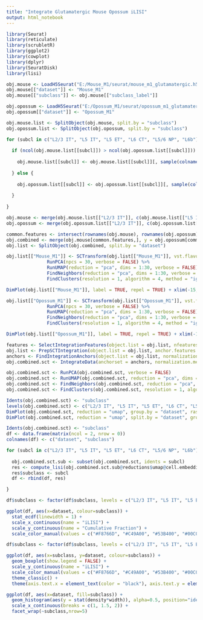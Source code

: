 ```yaml
---
title: "Integrate Glutamatergic Mouse Opossum iLISI"
output: html_notebook
---
```


```r

library(Seurat)
library(reticulate)
library(scrubletR)
library(ggplot2)
library(cowplot)
library(dplyr)
library(SeuratDisk)
library(lisi)

obj.mouse <- LoadH5Seurat("E:/Mouse_M1/seurat/mouse_m1_glutamatergic.h5seurat")
obj.mouse[["dataset"]] <- "Mouse_M1"
obj.mouse[["subclass"]] <- obj.mouse[["subclass_label"]]

obj.opossum <- LoadH5Seurat("E:/Opossum_M1/seurat/opossum_m1_glutamatergic.h5seurat")
obj.opossum[["dataset"]] <- "Opossum_M1"

```


```r

obj.mouse.list <- SplitObject(obj.mouse, split.by = "subclass")
obj.opossum.list <- SplitObject(obj.opossum, split.by = "subclass")

for (subcl in c("L2/3 IT", "L5 IT", "L5 ET", "L6 CT", "L5/6 NP", "L6b")) {
  
  if (ncol(obj.mouse.list[[subcl]]) > ncol(obj.opossum.list[[subcl]])) {
    
    obj.mouse.list[[subcl]] <- obj.mouse.list[[subcl]][, sample(colnames(obj.mouse.list[[subcl]]), size = ncol(obj.opossum.list[[subcl]]), replace = FALSE)]
    
  } else {
    
    obj.opossum.list[[subcl]] <- obj.opossum.list[[subcl]][, sample(colnames(obj.opossum.list[[subcl]]), size = ncol(obj.mouse.list[[subcl]]), replace = FALSE)]
    
  }
  
}

obj.mouse <- merge(obj.mouse.list[["L2/3 IT"]], c(obj.mouse.list[["L5 IT"]], obj.mouse.list[["L5 ET"]], obj.mouse.list[["L6 CT"]], obj.mouse.list[["L5/6 NP"]], obj.mouse.list[["L6b"]]))
obj.opossum <- merge(obj.opossum.list[["L2/3 IT"]], c(obj.opossum.list[["L5 IT"]], obj.opossum.list[["L5 ET"]], obj.opossum.list[["L6 CT"]], obj.opossum.list[["L5/6 NP"]], obj.opossum.list[["L6b"]]))

```


```r

common.features <- intersect(rownames(obj.mouse), rownames(obj.opossum))
obj.combined <- merge(obj.mouse[common.features,], y = obj.opossum[common.features,])
obj.list <- SplitObject(obj.combined, split.by = "dataset")

```


```r

obj.list[["Mouse_M1"]] <- SCTransform(obj.list[["Mouse_M1"]], vst.flavor = "v2", verbose = FALSE) %>%
               RunPCA(npcs = 30, verbose = FALSE) %>%
               RunUMAP(reduction = "pca", dims = 1:30, verbose = FALSE) %>%
               FindNeighbors(reduction = "pca", dims = 1:30, verbose = FALSE) %>%
               FindClusters(resolution = 1, algorithm = 4, method = "igraph")

DimPlot(obj.list[["Mouse_M1"]], label = TRUE, repel = TRUE) + xlim(-15, 15) + ylim(-15, 15) + coord_equal()

obj.list[["Opossum_M1"]] <- SCTransform(obj.list[["Opossum_M1"]], vst.flavor = "v2", verbose = FALSE) %>%
               RunPCA(npcs = 30, verbose = FALSE) %>%
               RunUMAP(reduction = "pca", dims = 1:30, verbose = FALSE) %>%
               FindNeighbors(reduction = "pca", dims = 1:30, verbose = FALSE) %>%
               FindClusters(resolution = 1, algorithm = 4, method = "igraph")

DimPlot(obj.list[["Opossum_M1"]], label = TRUE, repel = TRUE) + xlim(-15, 15) + ylim(-15, 15) + coord_equal()

```


```r

features <- SelectIntegrationFeatures(object.list = obj.list, nfeatures = 5000)
obj.list <- PrepSCTIntegration(object.list = obj.list, anchor.features = features)
anchors <- FindIntegrationAnchors(object.list = obj.list, normalization.method = "SCT", anchor.features = features)
obj.combined.sct <- IntegrateData(anchorset = anchors, normalization.method = "SCT")

```


```r

obj.combined.sct <- RunPCA(obj.combined.sct, verbose = FALSE)
obj.combined.sct <- RunUMAP(obj.combined.sct, reduction = "pca", dims = 1:30, verbose = FALSE)
obj.combined.sct <- FindNeighbors(obj.combined.sct, reduction = "pca", dims = 1:30)
obj.combined.sct <- FindClusters(obj.combined.sct, resolution = 1, algorithm = 4, method = "igraph")

```


```r

Idents(obj.combined.sct) <- "subclass"
levels(obj.combined.sct) <- c("L2/3 IT", "L5 IT", "L5 ET", "L6 CT", "L5/6 NP", "L6b")
DimPlot(obj.combined.sct, reduction = "umap", group.by = "dataset", raster = FALSE) + xlim(-16, 16) + ylim(-16, 16) + coord_equal()
DimPlot(obj.combined.sct, reduction = "umap", split.by = "dataset", group.by = "subclass", order = rev(c("L2/3 IT", "L5 IT", "L5 ET", "L6 CT", "L5/6 NP", "L6b")), cols = c("#F8766D", "#C49A00", "#53B400", "#00C094", "#00B6EB", "#FB61D7"), label = TRUE, raster = FALSE) + NoLegend() + xlim(-16, 16) + ylim(-16, 16) + coord_equal()

```


```r

Idents(obj.combined.sct) <- "subclass"
df <- data.frame(matrix(ncol = 2, nrow = 0))
colnames(df) <- c("dataset", "subclass")

for (subcl in c("L2/3 IT", "L5 IT", "L5 ET", "L6 CT", "L5/6 NP", "L6b")) {
  
  obj.combined.sct.sub <- subset(obj.combined.sct, idents = subcl)
  res <- compute_lisi(obj.combined.sct.sub@reductions$umap@cell.embeddings, obj.combined.sct.sub[[]], "dataset")
  res$subclass <- subcl
  df <- rbind(df, res)

}

```


```r

df$subclass <- factor(df$subclass, levels = c("L2/3 IT", "L5 IT", "L5 ET", "L6 CT", "L5/6 NP", "L6b"))

ggplot(df, aes(x=dataset, colour=subclass)) +
  stat_ecdf(linewidth = 1) +
  scale_x_continuous(name = "iLISI") + 
  scale_y_continuous(name = "Cumulative Fraction") +
  scale_color_manual(values = c("#F8766D", "#C49A00", "#53B400", "#00C094", "#00B6EB", "#FB61D7"))

```


```r

df$subclass <- factor(df$subclass, levels = c("L2/3 IT", "L5 IT", "L5 ET", "L6 CT", "L5/6 NP", "L6b"))

ggplot(df, aes(x=subclass, y=dataset, colour=subclass)) +
  geom_boxplot(show.legend = FALSE) +
  scale_y_continuous(name = "iLISI") + 
  scale_color_manual(values = c("#F8766D", "#C49A00", "#53B400", "#00C094", "#00B6EB", "#FB61D7")) +
  theme_classic() +
  theme(axis.text.x = element_text(color = "black"), axis.text.y = element_text(color = "black"))

```


```r

ggplot(df, aes(x=dataset, fill=subclass)) +
  geom_histogram(aes(y = stat(density*width)), alpha=0.5, position="identity", bins = 25) +
  scale_x_continuous(breaks = c(1, 1.5, 2)) +
  facet_wrap(~subclass,nrow=5)

```

